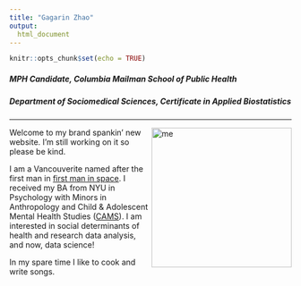 ```yaml
---
title: "Gagarin Zhao"
output:
  html_document
---
```


```r
knitr::opts_chunk$set(echo = TRUE)
```

##### MPH Candidate, Columbia Mailman School of Public Health
##### Department of Sociomedical Sciences, Certificate in Applied Biostatistics
<hr></hr>
<img style="float: right;" src="me.JPG" alt="me" width="250"/>

Welcome to my brand spankin' new website. I'm still working on it so please be kind.

I am a Vancouverite named after the first man in [first man in space](https://en.wikipedia.org/wiki/Yuri_Gagarin). I received my BA from NYU in Psychology with Minors in Anthropology and Child & Adolescent Mental Health Studies ([CAMS](https://med.nyu.edu/departments-institutes/child-adolescent-psychiatry/education/child-adolescent-mental-health-studies-minor-undergraduates)). I am interested in social determinants of health and research data analysis, and now, data science!

In my spare time I like to cook and write songs.

<br></br>
<br></br>
<br></br>
<br></br>
<br></br>
<br></br>
<br></br>
<br></br>
<br></br>

